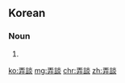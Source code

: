 ==Korean==
{{ko-hanjatab}}

===Noun===
{{ko-noun|hj|hangeul=농담}}

# {{hanja form of|농담|[[joke]], [[jest]]}}

[[ko:弄談]]
[[mg:弄談]]
[[chr:弄談]]
[[zh:弄談]]